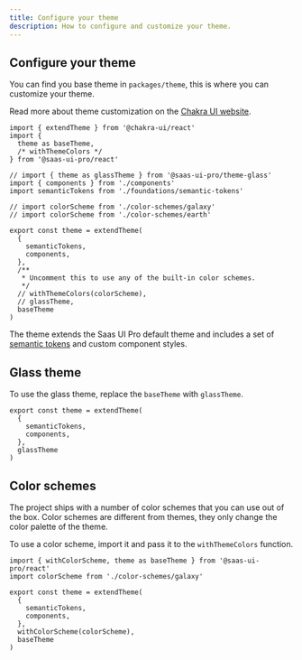 ```yaml
---
title: Configure your theme
description: How to configure and customize your theme.
---
```


## Configure your theme

You can find you base theme in `packages/theme`, this is where you can customize your theme.

Read more about theme customization on the [Chakra UI website](https://chakra-ui.com/docs/styled-system/customize-theme).

```tsx
import { extendTheme } from '@chakra-ui/react'
import {
  theme as baseTheme,
  /* withThemeColors */
} from '@saas-ui-pro/react'

// import { theme as glassTheme } from '@saas-ui-pro/theme-glass'
import { components } from './components'
import semanticTokens from './foundations/semantic-tokens'

// import colorScheme from './color-schemes/galaxy'
// import colorScheme from './color-schemes/earth'

export const theme = extendTheme(
  {
    semanticTokens,
    components,
  },
  /**
   * Uncomment this to use any of the built-in color schemes.
   */
  // withThemeColors(colorScheme),
  // glassTheme,
  baseTheme
)
```

The theme extends the Saas UI Pro default theme and includes a set of [semantic tokens](https://chakra-ui.com/docs/styled-system/semantic-tokens) and custom component styles.

## Glass theme

To use the glass theme, replace the `baseTheme` with `glassTheme`.

```tsx
export const theme = extendTheme(
  {
    semanticTokens,
    components,
  },
  glassTheme
)
```

## Color schemes

The project ships with a number of color schemes that you can use out of the box.
Color schemes are different from themes, they only change the color palette of the theme.

To use a color scheme, import it and pass it to the `withThemeColors` function.

```tsx
import { withColorScheme, theme as baseTheme } from '@saas-ui-pro/react'
import colorScheme from './color-schemes/galaxy'

export const theme = extendTheme(
  {
    semanticTokens,
    components,
  },
  withColorScheme(colorScheme),
  baseTheme
)
```
